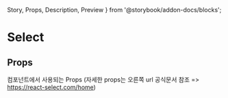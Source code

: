 
  Story,
  Props,
  Description,
  Preview
} from '@storybook/addon-docs/blocks';

# Select

<Description of={ConfigSelectComponent} />

## Props

컴포넌트에서 사용되는 Props
(자세한 props는 오른쪽 url 공식문서 참조 => https://react-select.com/home)

<Props of={ConfigSelectComponent} />
